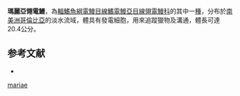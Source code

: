 {{Speciesbox
| name = 瑪麗亞翎電鰻
| image = 
| image_caption = 
| image_width = 250px
| status = NE
| status_system = IUCN3.1
| genus = Apteronotus
| species = mariae
| authority = Eigenmann & Fishe, 1914
| synonyms = *''Sternarchus mariae''<br /><small>Eigenmann & Fisher, 1914</small>
}}

'''瑪麗亞翎電鰻'''，為[[輻鰭魚綱|輻鰭魚綱]][[電鰻目|電鰻目]][[線鰭電鰻亞目|線鰭電鰻亞目]][[線翎電鰻科|線翎電鰻科]]的其中一[[種|種]]，分布於[[南美洲|南美洲]][[哥倫比亞|哥倫比亞]]的淡水流域，體具有發電細胞，用來追蹤獵物及溝通，體長可達20.4公分。

==参考文献==
*{{FishBase_species|genus=Apteronotus|species=mariae|year=2011|month=12}}
{{Taxonbar|from=Q5504477}}

[[Category:翎電鰻屬|mariae]]


{{Fish-stub}}